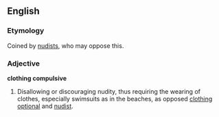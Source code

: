 ==English==

===Etymology===
Coined by [[nudist]]s, who may oppose this.

===Adjective===
'''clothing compulsive'''

#Disallowing or discouraging nudity, thus requiring the wearing of clothes, especially swimsuits as in the beaches, as opposed [[clothing optional]] and [[nudist]].